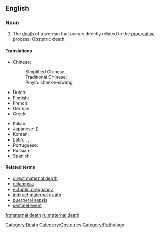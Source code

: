 ==English==
{{wikipedia}}

===Noun===
{{en-noun|sg=[[maternal]] [[death]]}}

# The [[death]] of a woman that occurs directly related to the [[procreative]] process. Obstetric death.

====Translations====
{{trans-top|the death of a woman that occurs directly related to the procreative process}}
* Chinese:
*: Simplified Chinese: {{t|cmn|产科死亡|sc=Hani}}
*: Traditional Chinese: {{t|cmn|產科死亡|sc=Hani}}
*: Pinyin: chanke-siwang
* Dutch: {{t|nl|zwangerschapsdood}}
* Finnish: {{t-|fi|äitiyskuolema}}
* French: {{t|fr|la mort obstétrique}}
* German: {{t|de|Schwangerschaftstod}}
* Greek: {{t|el|μαιευτικός θάνατος|tr=maieutikós thánatos}}
{{trans-mid}}
* Italian: {{t|it|morte osterica}}
* Japanese: {{t|ja|妊娠の死}} ({{t|ja|にんしんのし|tr=ninshin no shi}})
* Korean: {{t|ko|산과 죽음|tr=sangwa jugeum|sc=Hang}}
* Latin: {{t|la|mors gestationalis}} {{qualifier|nominative singular}}, {{t|la|mortis gestationalis}} {{qualifier|genitive singular}}, {{t|la|mortes gestationales}} {{qualifier|nominative plural}}, {{t|la|mortium gestationalium}} {{qualifier|genitive plural}}
* Portuguese: {{t|pt|morte da gravidez}}
* Russian: {{t|ru|смерть стельности|tr=smert stel'nosti}}
* Spanish: {{t|es|muerte obstétrica}}
{{trans-bottom}}

====Related terms====
* [[direct maternal death]]
* [[eclampsia]]
* [[ectoptic pregnancy]]
* [[indirect maternal death]]
* [[puerperal sepsis]]
* [[sentinel event]]

[[Category:Death]]
[[Category:Obstetrics]]
[[Category:Pathology]]

[[fr:maternal death]]
[[ru:maternal death]]